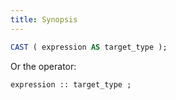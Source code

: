 ```yaml
---
title: Synopsis
---
```


```sql
CAST ( expression AS target_type );
```

Or the operator:

```sql
expression :: target_type ;
```
